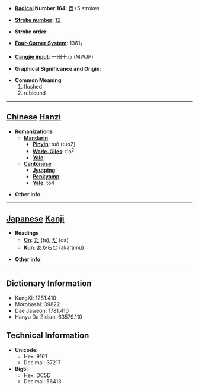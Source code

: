 * '''[[Wiktionary:Chinese radical index| Radical]] Number 164''': [[Wiktionary:Chinese radical index 酉|酉]]+5 strokes

* '''[[Wiktionary:Chinese total strokes index|Stroke number]]''': [[Wiktionary:Chinese total strokes index 12|12]]

* '''Stroke order''': 

* '''[[Wiktionary:Chinese four corner index|Four-Corner System]]''': 1361<sub>1</sub>

* '''[[Wiktionary:Chinese Cangjie index|Cangjie input]]''': 一田十心 (MWJP)

* '''Graphical Significance and Origin''': 

* '''Common Meaning'''
*#flushed
*# rubicund


----

== [[Chinese]] [[Hanzi]] ==

* '''Romanizations'''
** '''[[Mandarin]]'''
*** '''[[Pinyin]]''': tuó (tuo2)
*** '''[[Wade-Giles]]''': t'o<sup>2</sup>
*** '''[[Yale]]''': 
** '''[[Cantonese]]'''
*** '''[[Jyutping]]''':
*** '''[[Penkyamp]]''': 
*** '''[[Yale]]''': to4

* '''Other info''': 

----

== [[Japanese]] [[Kanji]] ==

* '''Readings'''
** '''[[On]]''': [[た]] (ta), [[だ]] (da)
** '''[[Kun]]''': [[あからむ]] (akaramu)

* '''Other info''':  

----

== Dictionary Information ==

* KangXi: 1281.410
* Morobashi: 39822
* Dae Jaweon: 1781.410
* Hanyu Da Zidian: 63579.110

== Technical Information ==

* '''Unicode''':
** Hex: 9161
** Decimal: 37217
* '''Big5''':
** Hex: DC5D
** Decimal: 56413
